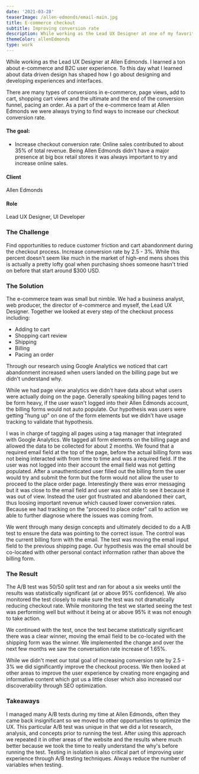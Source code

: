 ```yaml
---
date: '2021-03-28'
teaserImage: /allen-edmonds/email-main.jpg
title: E-commerce checkout
subtitle: Improving conversion rate
description: While working as the Lead UX Designer at one of my favorite shoe companies Allen Edmonds. I learned a ton about e-commerce and B2C user experience. To this day the things I learned about data driven design has shaped how I go about design and developing experiences and interfaces.
themeColor: allenEdmonds
type: work
---
```


<ProjectSection>

<SectionImage width="60%" margin="4" imgSrc="/allen-edmonds/email-main.jpg" alt="Challenge" />
<SectionContent margin="4">

While working as the Lead UX Designer at Allen Edmonds. I learned a ton about e-commerce and B2C user experience. To this day what I learned about data driven design has shaped how I go about designing and developing experiences and interfaces.

There are many types of conversions in e-commerce, page views, add to cart, shopping cart views and the ultimate and the end of the conversion funnel, pacing an order. As a part of the e-commerce team at Allen Edmonds we were always trying to find ways to increase our checkout conversion rate.

<Flex>

<Box width="80%" marginRight="12">

#### The goal:

- Increase checkout conversion rate: Online sales contributed to about 35% of total revenue. Being Allen Edmonds didn't have a major presence at big box retail stores it was always important to try and increase online sales.

</Box>

<Box className="attributes">

#### Client

Allen Edmonds

#### Role

Lead UX Designer, UI Developer

</Box>
</Flex>
</SectionContent>



### The Challenge

<SectionImage margin="4" imgSrc="/challenge.png" alt="Challenge" />

<SectionContent margin="4">

Find opportunities to reduce customer friction and cart abandonment during the checkout process. Increase conversion rate by 2.5 - 3%. While this percent doesn't seem like much in the market of high-end mens shoes this is actually a pretty lofty goal when purchasing shoes someone hasn't tried on before that start around $300 USD.

</SectionContent>

### The Solution

<SectionImage width="100%" margin="4" imgSrc="/allen-edmonds/email-solutions.png" alt="Solution" />

<SectionContent margin="4">

The e-commerce team was small but nimble. We had a business analyst, web producer, the director of e-commerce and myself, the Lead UX Designer. Together we looked at every step of the checkout process including:

- Adding to cart
- Shopping cart review
- Shipping
- Billing
- Pacing an order

</SectionContent>

<SectionImage width="80%" margin="4" imgSrc="/allen-edmonds/move-email.jpg" alt="Moving the email to the shipping page" />
<SectionContent margin="4">

Through our research using Google Analytics we noticed that cart abandonment increased when users landed on the billing page but we didn't understand why.

While we had page view analytics we didn't have data about what users were actually doing on the page. Generally speaking billing pages tend to be form heavy, if the user wasn't logged into their Allen Edmonds account, the billing forms would not auto populate.  Our hypothesis was users were getting "hung up" on one of the form elements but we didn't have usage tracking to validate that hypothesis.

I was in charge of tagging all pages using a tag manager that integrated with Google Analytics. We tagged all form elements on the billing page and allowed the data to be collected for about 2 months. We found that a required email field at the top of the page, before the actual billing form was not being interacted with from time to time and was a required field. If the user was not logged into their account the email field was not getting populated. After a unauthenticated user filled out the billing form the user would try and submit the form but the form would not allow the user to proceed to the place order page. Interestingly there was error messaging but it was close to the email field and user was not able to see it because it was out of view. Instead the user got frustrated and abandoned their cart, thus loosing important revenue which caused lower conversion rates.  Because we had tracking on the "proceed to place order" call to action we able to further diagnose where the issues was coming from.


We went through many design concepts and ultimately decided to do a A/B test to ensure the data was pointing to the correct issue. The control was the current billing form with the email. The test was moving the email input field to the previous shipping page. Our hypothesis was the email should be co-located with other personal contact information rather than above the billing form. 
</SectionContent>

### The Result

<SectionImage width="80%" margin="4" imgSrc="/allen-edmonds/email-result.png" alt="Email move result" />
<SectionContent margin="4">

The A/B test was 50/50 split test and ran for about a six weeks until the results was statistically significant (at or above 95% confidence). We also monitored the test closely to make sure the test was not dramatically reducing checkout rate. While monitoring the test we started seeing the test was performing well but without it being at or above 95% it was not enough to take action. 

We continued with the test, once the test became statistically significant there was a clear winner, moving the email field to be co-located with the shipping form was the winner. We implemented the change and over the next few months we saw the conversation rate increase of 1.65%.

While we didn't meet our total goal of increasing conversion rate by 2.5 - 3% we did significantly improve the checkout process. We then looked at other areas to improve the user experience by creating more engaging and informative content which got us a little closer which also increased our discoverability through SEO optimization.

</SectionContent>


### Takeaways

<SectionContent margin="4">

I managed many A/B tests during my time at Allen Edmonds, often they came back insignificant so we moved to other opportunities to optimize the UX. This particular A/B test was unique in that we did a lot research, analysis,  and concepts prior to running the test. After using this approach we repeated it in other areas of the website and the results where much better because we took the time to really understand the why's before running the test. Testing in isolation is also critical part of improving user experience through A/B testing techniques. Always reduce the number of variables when testing.

</SectionContent>
</ProjectSection>